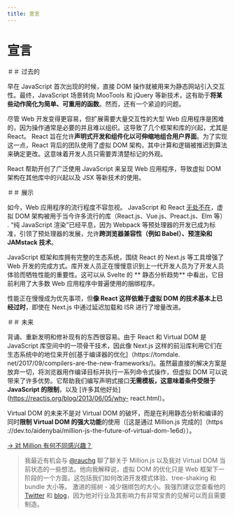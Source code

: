 ```yaml
---
title: 宣言
---
```


# 宣言

＃＃ 过去的

早在 JavaScript 首次出现的时候，直接 DOM 操作就被用来为静态网站引入交互性。最终，JavaScript 场景转向 MooTools 和 jQuery 等新技术，这有助于**将某些动作简化为简单、可重用的函数**。然而，还有一个紧迫的问题。

尽管 Web 开发变得更容易，但扩展需要大量交互性的大型 Web 应用程序是困难的，因为操作通常是必要的并且难以组织。这导致了几个框架和库的兴起，尤其是 React。 React 旨在允许**声明式开发和组件化以可伸缩地组合用户界面**。为了实现这一点，React 背后的团队使用了虚拟 DOM 架构，其中计算和逻辑被推迟到算法来确定更改。这意味着开发人员只需要弄清楚标记的外观。

React 帮助开创了广泛使用 JavaScript 来呈现 Web 应用程序，导致虚拟 DOM 架构在其他库中的兴起以及 JSX 等新技术的使用。

＃＃ 展示

如今，Web 应用程序的流行程度不容忽视。 JavaScript 和 React [无处不在](https://nextjs.org/showcase)，虚拟 DOM 架构被用于当今许多流行的库（React.js、Vue.js、Preact.js、Elm 等） . “纯 JavaScript 渲染”已经平息，因为 Webpack 等预处理器的开发已成为标准，引领了预处理器的发展，允许**跨浏览器兼容性（例如 Babel）、预渲染和 JAMstack 技术**。

JavaScript 框架和库拥有完整的生态系统，围绕 React 的 Next.js 等工具增强了 Web 开发的完成方式。库开发人员正在慢慢意识到上一代开发人员为了开发人员体验而牺牲性能的重要性。这可以从 Svelte 的 ** 静态分析趋势** 中看出，它目前利用了大多数 Web 应用程序中普遍使用的捆绑程序。

性能正在慢慢成为优先事项，但**像 React 这样依赖于虚拟 DOM 的技术基本上已经过时**，即使在 Next.js 中通过延迟加载和 ISR 进行了增量改进。

＃＃ 未来

背诵、重新发明和修补现有的东西很容易。由于 React 和 Virtual DOM 是 JavaScript 库空间中的一项骨干技术，因此像 Next.js 这样的前沿库利用它们在生态系统中的地位来开创[基于编译器的优化]（https://tomdale. net/2017/09/compilers-are-the-new-frameworks/)。虽然最直接的解决方案是放弃一切，将浏览器用作编译目标并执行一系列命令式操作，但虚拟 DOM 可以说带来了许多优势。它帮助我们编写声明式接口**无需模板，这意味着条件受限于 JavaScript 的限制**，以及 [许多其他好处](https://reactjs.org/blog/2013/06/05/why- react.html）。

Virtual DOM 的未来不是对 Virtual DOM 的破坏，而是在利用静态分析和编译的同时**限制 Virtual DOM 的强大功能**的使用（[这是通过 Million.js 完成的]（https ://dev.to/aidenybai/million-js-the-future-of-virtual-dom-1e6d））。

[→ 对 Million 有何不同感兴趣？](https://dev.to/aidenybai/million-js-the-future-of-virtual-dom-1e6d)

> 我最近有机会与 [@rauchg](https://twitter.com/rauchg) 聊了聊关于 Million.js 以及我对 Virtual DOM 当前状态的一些想法。他向我解释说，虚拟 DOM 的优化只是 Web 框架下一阶段的一个方面。这包括我们如何改进开发模式体验、tree-shaking 和 bundle 大小等。
> 激进的摇树 - 减少捆绑包的大小。我强烈建议您查看他的 [Twitter](https://twitter.com/rauchg) 和 [blog](https://rauchg.com/)，因为他对行业及其影响力有非常宝贵的见解可以而且需要制造。

